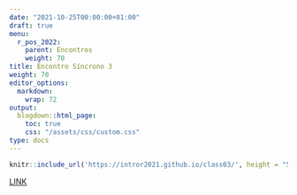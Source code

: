 ```yaml
---
date: "2021-10-25T00:00:00+01:00"
draft: true
menu:
  r_pos_2022:
    parent: Encontros
    weight: 70
title: Encontro Síncrono 3
weight: 70
editor_options: 
  markdown: 
    wrap: 72
output: 
  blogdown::html_page:
    toc: true
    css: "/assets/css/custom.css"
type: docs
---
```



```r
knitr::include_url('https://intror2021.github.io/class03/', height = "500px")
```

[LINK](https://intror2021.github.io/class03/)

